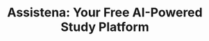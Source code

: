 ---
title: "Assistena: Your Free AI-Powered Study Platform"
description: "Assistena helps you study smarter with AI-generated flashcards, one-click summaries, and easy organization of your study materials. Save time, improve retention, and access your materials anywhere for free."
meta:
  meta_title: "AI Study Tools & Flashcards | Assistena"
  meta_description: "Assistena is a free, AI-powered study platform for students and self-learners. Instantly create flashcards, summaries, and organize your study materials with powerful AI tools. Start studying smarter today!"
---